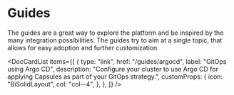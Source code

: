 
# Guides

The guides are a great way to explore the platform and be inspired by the many integration possibilities. The guides try to aim at a single topic, that allows for easy adoption and further customization.


<DocCardList
  items={[
    {
      type: "link",
      href: "/guides/argocd",
      label: "GitOps using Argo CD",
      description:
        "Configure your cluster to use Argo CD for applying Capsules as part of your GitOps strategy.",
      customProps: {
        icon: "BiSolidLayout",
        col: "col--4",
      },
    },
  ]}
/>

